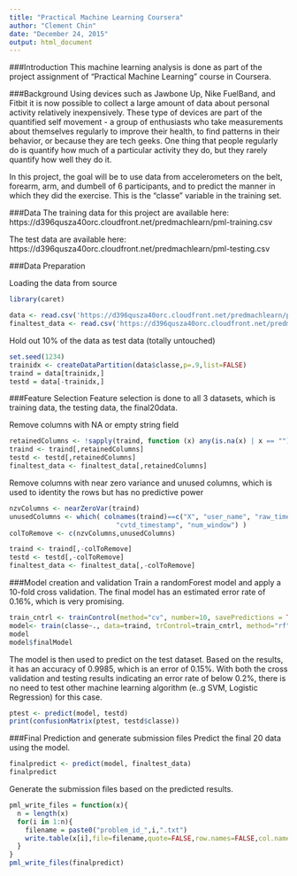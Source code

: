```yaml
---
title: "Practical Machine Learning Coursera"
author: "Clement Chin"
date: "December 24, 2015"
output: html_document
---
```


###Introduction
This machine learning analysis is done as part of the project assignment of "Practical Machine Learning" course in Coursera.

###Background
Using devices such as Jawbone Up, Nike FuelBand, and Fitbit it is now possible to collect a large amount of data about personal activity relatively inexpensively. These type of devices are part of the quantified self movement - a group of enthusiasts who take measurements about themselves regularly to improve their health, to find patterns in their behavior, or because they are tech geeks. One thing that people regularly do is quantify how much of a particular activity they do, but they rarely quantify how well they do it. 

In this project, the goal will be to use data from accelerometers on the belt, forearm, arm, and dumbell of 6 participants, and to predict the manner in which they did the exercise. This is the "classe" variable in the training set. 

###Data
The training data for this project are available here: 
https://d396qusza40orc.cloudfront.net/predmachlearn/pml-training.csv

The test data are available here: 
https://d396qusza40orc.cloudfront.net/predmachlearn/pml-testing.csv

###Data Preparation

Loading the data from source
```r
library(caret)

data <- read.csv('https://d396qusza40orc.cloudfront.net/predmachlearn/pml-training.csv')
finaltest_data <- read.csv('https://d396qusza40orc.cloudfront.net/predmachlearn/pml-testing.csv')
```

Hold out 10% of the data as test data (totally untouched)
```r
set.seed(1234)
trainidx <- createDataPartition(data$classe,p=.9,list=FALSE)
traind = data[trainidx,]
testd = data[-trainidx,]
```

###Feature Selection
Feature selection is done to all 3 datasets, which is training data, the testing data, the final20data.

Remove columns with NA or empty string field
```r
retainedColumns <- !sapply(traind, function (x) any(is.na(x) | x == ""))
traind <- traind[,retainedColumns]
testd <- testd[,retainedColumns]
finaltest_data <- finaltest_data[,retainedColumns]
```
Remove columns with near zero variance and unused columns, which is used to identity the rows but has no predictive power
```r
nzvColumns <- nearZeroVar(traind)
unusedColumns <- which( colnames(traind)==c("X", "user_name", "raw_timestamp_part_1", "raw_timestamp_part_2", 
                           "cvtd_timestamp", "num_window") )
colToRemove <- c(nzvColumns,unusedColumns)

traind <- traind[,-colToRemove]
testd <- testd[,-colToRemove]
finaltest_data <- finaltest_data[,-colToRemove]
```

###Model creation and validation
Train a randomForest model and apply a 10-fold cross validation.
The final model has an estimated error rate of 0.16%, which is very promising.
```r
train_cntrl <- trainControl(method="cv", number=10, savePredictions = TRUE)
model<- train(classe~., data=traind, trControl=train_cntrl, method="rf")
model
model$finalModel
```

The model is then used to predict on the test dataset. Based on the results, it has an accuracy of 0.9985, which is an error of 0.15%. With both the cross validation and testing results indicating an error rate of below 0.2%, there is no need to test other machine learning algorithm (e..g SVM, Logistic Regression) for this case.
```r
ptest <- predict(model, testd)
print(confusionMatrix(ptest, testd$classe))
```

###Final Prediction and generate submission files
Predict the final 20 data using the model.
```r
finalpredict <- predict(model, finaltest_data)
finalpredict
```

Generate the submission files based on the predicted results.
```r
pml_write_files = function(x){
  n = length(x)
  for(i in 1:n){
    filename = paste0("problem_id_",i,".txt")
    write.table(x[i],file=filename,quote=FALSE,row.names=FALSE,col.names=FALSE)
  }
}
pml_write_files(finalpredict)
```
